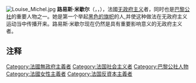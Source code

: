 {{Expand English|Louise Michel}}
[[File:Louise_Michel.jpg|right]]
{{Anarchism sidebar}}
'''路易斯·米歇尔'''（{{lang-fr|Louise Michel}}，{{IPA-fr|lwiz miʃɛl|-|Fr-Louise Michel.ogg}}，{{bd|1830年|5月29日|1905年|1月9日|}}），法國[[无政府主义|无政府主义]]者，同时也是[[巴黎公社|巴黎公社]]的重要人物之一。她是第一个举起[[無政府主義象徵|黑色的旗帜]]的人,并使这种做法在无政府主义运动当中传播开来。路易斯·米歇尔现在仍然是具有重要影响意义的无政府主义者。

==注释==
{{reflist}}
{{Authority control}}
[[Category:法國無政府主義者|Category:法國無政府主義者]]
[[Category:法国社会主义者|Category:法国社会主义者]]
[[Category:巴黎公社人物|Category:巴黎公社人物]]
[[Category:法國女性主義者|Category:法國女性主義者]]
[[Category:法国反資本主義者|Category:法国反資本主義者]]